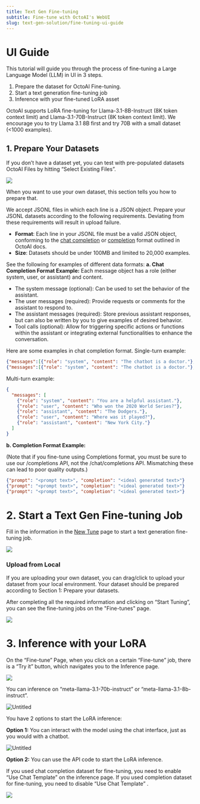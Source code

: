 ---
title: Text Gen Fine-tuning
subtitle: Fine-tune with OctoAI's WebUI
slug: text-gen-solution/fine-tuning-ui-guide
---

# UI Guide

This tutorial will guide you through the process of fine-tuning a Large Language Model (LLM) in UI in 3 steps.

1. Prepare the dataset for OctoAI Fine-tuning.
2. Start a text generation fine-tuning job
3. Inference with your fine-tuned LoRA asset

OctoAI supports LoRA fine-tuning for Llama-3.1-8B-Instruct (8K token context limit) and  Llama-3.1-70B-Instruct (8K token context limit). We encourage you to try Llama 3.1 8B first and try 70B with a small dataset (\<1000 examples).

## 1. Prepare Your Datasets

If you don’t have a dataset yet, you can test with pre-populated datasets OctoAI Files by hitting “Select Existing Files”.

![](../assets/images/fine-tuning-imgs/ui-guide/fine-tuning-UI-1.png)

When you want to use your own dataset, this section tells you how to prepare that.

We accept JSONL files in which each line is a JSON object. Prepare your JSONL datasets according to the following requirements. Deviating from these requirements will result in upload failure.

- **Format**: Each line in your JSONL file must be a valid JSON object, conforming to the [chat completion](/docs/api-reference/text-gen/create-chat-completion-stream) or [completion](/docs/api-reference/text-gen/create-completion-stream) format outlined in OctoAI docs.
- **Size**: Datasets should be under 100MB and limited to 20,000 examples.

See the following for examples of different data formats:
**a. Chat Completion Format Example:**
Each message object has a role (either system, user, or assistant) and content.
- The system message (optional): Can be used to set the behavior of the assistant.
- The user messages (required): Provide requests or comments for the assistant to respond to.
- The assistant messages (required): Store previous assistant responses, but can also be written by you to give examples of desired behavior.
- Tool calls (optional): Allow for triggering specific actions or functions within the assistant or integrating external functionalities to enhance the conversation.

Here are some examples in chat completion format.
Single-turn example:

```json
{"messages":[{"role": "system", "content": "The chatbot is a doctor."},{"role": "user", "content": "Hi doctor, what does abutting nerve root mean? Treatment?"},{"role": "assistant", "content": "Hi. I'm here to help."}]}
{"messages":[{"role": "system", "content": "The chatbot is a doctor."},{"role": "user", "content": "Hi doctor! I've had acne since I moved."}, {"role": "assistant", "content": "Hi there, acne has many causes. You need oral and topical meds. I need to confirm your acne grade first."}]}
```

Multi-turn example:

```json
{
  "messages": [
    {"role": "system", "content": "You are a helpful assistant."},
    {"role": "user", "content": "Who won the 2020 World Series?"},
    {"role": "assistant", "content": "The Dodgers."},
    {"role": "user", "content": "Where was it played?"},
    {"role": "assistant", "content": "New York City."}
  ]
}

```

**b. Completion Format Example:**

(Note that if you fine-tune using Completions format, you must be sure to use our /completions API, not the /chat/completions API. Mismatching these can lead to poor quality outputs.)

```json
{"prompt": "<prompt text>", "completion": "<ideal generated text>"}
{"prompt": "<prompt text>", "completion": "<ideal generated text>"}
{"prompt": "<prompt text>", "completion": "<ideal generated text>"}
```

# 2. Start a Text Gen Fine-tuning Job

Fill in the information in the [New Tune](https://octoai.cloud/tuning/create) page to start a text generation fine-tuning job.

![](../assets/images/fine-tuning-imgs/ui-guide/fine-tuning-UI-2.jpeg)

### **Upload from Local**

If you are uploading your own dataset, you can drag/click to upload your dataset from your local environment. Your dataset should be prepared according to Section 1: Prepare your datasets.

After completing all the required information and clicking on “Start Tuning”, you can see the fine-tuning jobs on the "Fine-tunes" page.

![](../assets/images/fine-tuning-imgs/ui-guide/fine-tuning-UI-3.png)

# 3. Inference with your LoRA

On the “Fine-tune” Page, when you click on a certain “Fine-tune” job, there is a “Try it” button, which navigates you to the Inference page.

![](../assets/images/fine-tuning-imgs/ui-guide/fine-tuning-UI-4.jpeg)

You can inference on “meta-llama-3.1-70b-instruct” or  “meta-llama-3.1-8b-instruct”.

![Untitled](../assets/images/fine-tuning-imgs/ui-guide/fine-tuning-inference-1.jpeg)

You have 2 options to start the LoRA inference:

**Option 1:** You can interact with the model using the chat interface, just as you would with a chatbot.

![Untitled](../assets/images/fine-tuning-imgs/ui-guide/fine-tuning-inference-2.jpeg)

**Option 2:** You can use the API code to start the LoRA inference.

If you used chat completion dataset for fine-tuning, you need to enable “Use Chat Template” on the inference page. If you used completion dataset for fine-tuning, you need to disable “Use Chat Template” .

![](../assets/images/fine-tuning-imgs/ui-guide/fine-tuning-inference-3.jpeg)


